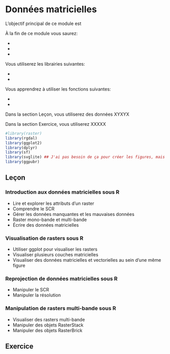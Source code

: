 # Données matricielles {#mat}


L'objectif principal de ce module est

À la fin de ce module vous saurez:

-
-
-

Vous utiliserez les librairies suivantes:

-
-

Vous apprendrez à utiliser les fonctions suivantes:

-
-

Dans la section Leçon, vous utiliserez des données XYXYX

Dans la section Exercice, vous utiliserez XXXXX

```r
#library(raster)
library(rgdal)
library(ggplot2)
library(dplyr)
library(sf)
library(svglite) ## J'ai pas besoin de ça pour créer les figures, mais pour les inclure dans le markdown, oui.
library(ggpubr)
```


## Leçon

### Introduction aux données matricielles sous R

- Lire et explorer les attributs d’un raster
-	Comprendre le SCR
-	Gérer les données manquantes et les mauvaises données
-	Raster mono-bande et multi-bande
-	Écrire des données matricielles

### Visualisation de rasters sous R

-	Utiliser ggplot pour visualiser les rasters
-	Visualiser plusieurs couches matricielles
- Visualiser des données matricielles et vectorielles au sein d’une même figure

### Reprojection de données matricielles sous R

-	Manipuler le SCR
-	Manipuler la résolution

### Manipulation de rasters multi-bande sous R

-	Visualiser des rasters multi-bande
-	Manipuler des objets RasterStack
-	Manipuler des objets RasterBrick

## Exercice
